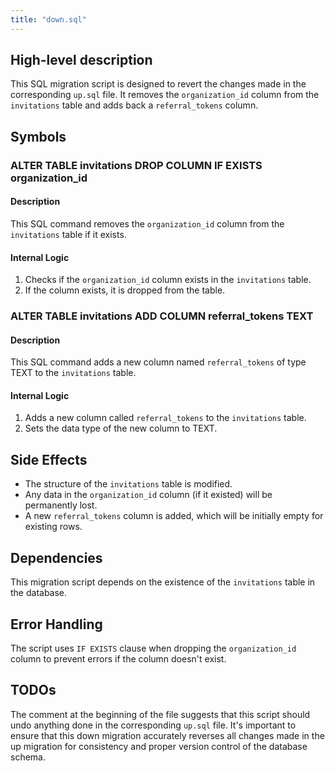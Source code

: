 ```yaml
---
title: "down.sql"
---
```


## High-level description
This SQL migration script is designed to revert the changes made in the corresponding `up.sql` file. It removes the `organization_id` column from the `invitations` table and adds back a `referral_tokens` column.

## Symbols

### ALTER TABLE invitations DROP COLUMN IF EXISTS organization_id
#### Description
This SQL command removes the `organization_id` column from the `invitations` table if it exists.

#### Internal Logic
1. Checks if the `organization_id` column exists in the `invitations` table.
2. If the column exists, it is dropped from the table.

### ALTER TABLE invitations ADD COLUMN referral_tokens TEXT
#### Description
This SQL command adds a new column named `referral_tokens` of type TEXT to the `invitations` table.

#### Internal Logic
1. Adds a new column called `referral_tokens` to the `invitations` table.
2. Sets the data type of the new column to TEXT.

## Side Effects
- The structure of the `invitations` table is modified.
- Any data in the `organization_id` column (if it existed) will be permanently lost.
- A new `referral_tokens` column is added, which will be initially empty for existing rows.

## Dependencies
This migration script depends on the existence of the `invitations` table in the database.

## Error Handling
The script uses `IF EXISTS` clause when dropping the `organization_id` column to prevent errors if the column doesn't exist.

## TODOs
The comment at the beginning of the file suggests that this script should undo anything done in the corresponding `up.sql` file. It's important to ensure that this down migration accurately reverses all changes made in the up migration for consistency and proper version control of the database schema.